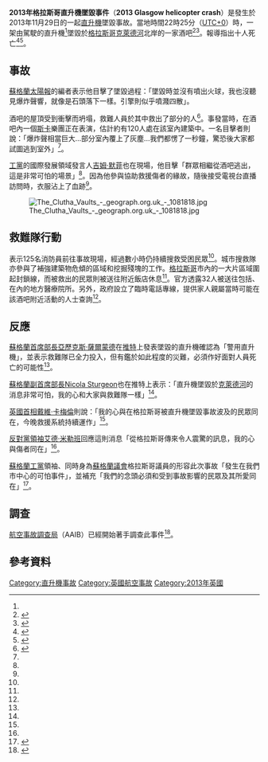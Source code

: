 {{Infobox Airliner accident
|name            = 2013年格拉斯哥直升機墜毀事件
|Crash image     = G-SPAO (8491328815).jpg
|Image Caption   = 圖中的直升機為發生事故的機種G-SPAO。於2010年攝影。 
|Date            = 2013年11月29日
|Type            = 
|Site            = {{SCO}}[[格拉斯哥|格拉斯哥]]Stockwell街Clutha酒吧
|Coordinates     = {{Coord|55|51|16|N|4|15|0|W|type:event|display=inline,title}}
|Injuries        = 32（皆為地面民眾）
|Aircraft1       = 
|Aircraft Type   = [[欧直EC135直升机|Eurocopter EC135-T2+]]
|Operator        = {{link-en|蘇格蘭警察|Police Scotland}}{{link-en|龐德空中服務隊|Bond Air Services}}
|Origin          = 
|Destination     = 
|Tail Number     = G-SPAO
|Passengers      = 
|Ship name       =
|Crew            = 3<br>1名乘客<br>2名警察
|Fatalities      = 10（3名機組人員；7名地面民眾）
|Survivors       = 0
}}
'''2013年格拉斯哥直升機墜毀事件'''（'''2013 Glasgow helicopter crash'''）是發生於2013年11月29日的一起[[直升機|直升機]]墜毀事故。當地時間22時25分（[[UTC+0|UTC+0]]）時，一架由{{link-en|蘇格蘭警察|Police Scotland}}駕駛的直升機<ref name=Guardian/>墜毀於[[格拉斯哥|格拉斯哥]][[克萊德河|克萊德河]]北岸的一家酒吧<ref>{{cite news|title=Helicopter crash in central Glasgow|url=http://www.itv.com/news/update/2013-11-29/helicopter-crash-in-central-glasgow/|accessdate=2013-11-29|newspaper=STV|date=2013-11-29|archive-date=2020-09-06|archive-url=https://web.archive.org/web/20200906182518/https://www.itv.com/news/update/2013-11-29/helicopter-crash-in-central-glasgow/|dead-url=no}}</ref><ref name=SkyNews>{{cite news|title=Police Helicopter Crashes Into Glasgow Pub Roof|url=http://news.sky.com/story/1175697/police-helicopter-crashes-into-glasgow-pub-roof|accessdate=2013-11-29|newspaper=Sky News|date=2013-11-29}}</ref>。報導指出十人死亡<ref name=BBCNews>{{cite news|title=Helicopter crashes into Glasgow pub|url=http://www.bbc.co.uk/news/uk-scotland-glasgow-west-25163045|accessdate=2013-11-29|newspaper=BBC|date=2013-11-29|archive-date=2013-11-30|archive-url=https://web.archive.org/web/20131130003501/http://www.bbc.co.uk/news/uk-scotland-glasgow-west-25163045|dead-url=no}}</ref><ref name="BBCNews2">{{cite web|url=http://www.bbc.co.uk/news/uk-scotland-25165894|title=Glasgow helicopter crash: Eight dead at Clutha pub|work=BBC News|date=2013-11-30|accessdate=2013-11-30|deadurl=no|archiveurl=https://web.archive.org/web/20131130113424/http://www.bbc.co.uk/news/uk-scotland-25165894|archivedate=2013-11-30}}</ref>。

== 事故 ==
[[太陽報_(英國)|蘇格蘭太陽報]]的編者{{link-en|Gordon Smart|Gordon Smart}}表示他目擊了墜毀過程：「墜毀時並沒有噴出火球，我也沒聽見爆炸聲響，就像是石頭落下一樣。引擎則似乎噴濺四散」。 

酒吧的屋頂受到衝擊而坍塌，救難人員於其中救出了部分的人<ref name=Guardian>{{cite news|last=Quinn|first=Ben|title=Police helicopter crashes into roof of Glasgow pub|url=http://www.theguardian.com/uk-news/2013/nov/29/helicopter-crashes-roof-glasgow-pub|accessdate=2013-11-30|newspaper=[[衛報|衛報]]|date=2013-11-30|archive-date=2020-11-11|archive-url=https://web.archive.org/web/20201111213849/https://www.theguardian.com/uk-news/2013/nov/29/helicopter-crashes-roof-glasgow-pub|dead-url=no}}</ref>。事發當時，在酒吧內一個[[斯卡曲風|斯卡]]樂團正在表演，估計約有120人處在該室內建築中。一名目擊者則說：「爆炸聲相當巨大...部分室內覆上了灰塵...我們都愣了一秒鐘，驚恐後大家都試圖逃到室外」<ref name=BBCNews/>。

[[工黨_(英國)|工黨]]的國際發展領域發言人[[吉姆·默菲|吉姆·默菲]]也在現場，他目擊「群眾相繼從酒吧逃出，這是非常可怕的場景」<ref name=SkyNews />。因為他參與協助救援傷者的緣故，隨後接受電視台直播訪問時，衣服沾上了血跡<ref name=BBCNews/>。

[[File:The_Clutha_Vaults_-_geograph.org.uk_-_1081818.jpg|thumb]]

== 救難隊行動 ==
{{link-en|蘇格蘭消防服務隊|Scottish Fire and Rescue Service}}表示125名消防員前往事故現場，經過數小時仍持續搜救受困民眾<ref name=BBCNews />。城市搜救隊亦參與了補強建築物危傾的區域和挖掘殘塊的工作。[[格拉斯哥|格拉斯哥]]市內的一大片區域圍起封鎖線，而被救出的民眾則被送往附近飯店休息<ref name=Guardian />。官方透露32人被送往包括{{link-en|格拉斯哥皇家醫院|Glasgow Royal Infirmary}}、{{link-en|格拉斯哥維多利亞醫院|Glasgow Victoria Infirmary}}在內的地方醫療院所。另外，政府設立了臨時電話專線，提供家人親屬當時可能在該酒吧附近活動的人士查詢<ref name=BBCNews/>。

== 反應 ==
[[蘇格蘭首席部長|蘇格蘭首席部長]][[亞歷克斯·薩爾蒙德|亞歷克斯·薩爾蒙德]]在[[推特|推特]]上發表墜毀的直升機確認為「警用直升機」，並表示救難隊已全力投入，但有鑑於如此程度的災難，必須作好面對人員死亡的可能性<ref name="Guardian"/>。

[[蘇格蘭副首席部長|蘇格蘭副首席部長]][[Nicola_Sturgeon|Nicola Sturgeon]]也在推特上表示：「直升機墜毀於[[克萊德河|克萊德河]]的消息非常可怕，我的心和大家與救難隊一樣」<ref name="Guardian"/>。

[[英國首相|英國首相]][[戴維·卡梅倫|戴維·卡梅倫]]則說：「我的心與在格拉斯哥被直升機墜毀事故波及的民眾同在，今晚救援系統持續運作」<ref name="Guardian"/>。

[[反對黨領袖_(英國)|反對黨領袖]][[艾德·米勒班|艾德·米勒班]]回應這則消息「從格拉斯哥傳來令人震驚的訊息，我的心與傷者同在」<ref name="BBCNews"/>。

[[蘇格蘭工黨|蘇格蘭工黨]]領袖、同時身為[[蘇格蘭議會|蘇格蘭議會]]格拉斯哥議員的{{link-en|Johann Lamont|Johann Lamont}}形容此次事故「發生在我們市中心的可怕事件」，並補充「我們的念頭必須和受到事故影響的民眾及其所愛同在」<ref>{{cite news |url=http://www.scotsman.com/news/scotland/top-stories/reaction-glasgow-clutha-pub-helicopter-crash-1-3215101 |title=Reaction: Glasgow Clutha pub helicopter crash |publisher=Johnston Press |newspaper=The Scotsman |date=2013-11-30 |accessdate=2013-11-30 |archive-date=2013-12-03 |archive-url=https://web.archive.org/web/20131203002652/http://www.scotsman.com/news/scotland/top-stories/reaction-glasgow-clutha-pub-helicopter-crash-1-3215101 |dead-url=no }}</ref>。

== 調查 ==
[[航空事故調查局|航空事故調查局]]（AAIB）已經開始著手調查此事件<ref name=''>{{cite web | url = http://www.aaib.gov.uk/latest_news/glasgow_deployment.cfm | title = The AAIB has sent a team to investigate the helicopter accident in Glasgow City Centre | accessdate = 2013-11-30 | date = 2013-11-30 | work = [[航空事故調查局|航空事故調查局]] | quote = The AAIB has sent a team to investigate the helicopter accident in Glasgow City Centre | deadurl = yes | archiveurl = https://web.archive.org/web/20131203014209/http://www.aaib.gov.uk/latest_news/glasgow_deployment.cfm | archivedate = 2013-12-03 }}</ref>。

== 參考資料 ==
{{reflist}}

{{2013年航空事故}}

{{DEFAULTSORT:2013年格拉斯哥直升機墜毀事件}}

[[Category:直升機事故|Category:直升機事故]]
[[Category:英國航空事故|Category:英國航空事故]]
[[Category:2013年英國|Category:2013年英國]]